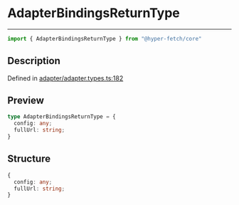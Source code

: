

# AdapterBindingsReturnType

<div class="api-docs__separator" data-reactroot="">

---

</div><div class="api-docs__import" data-reactroot="">

```ts
import { AdapterBindingsReturnType } from "@hyper-fetch/core"
```

</div><div class="api-docs__section">

## Description

</div><div class="api-docs__description"><span class="api-docs__do-not-parse">



</span></div><p class="api-docs__definition">

Defined in [adapter/adapter.types.ts:182](https://github.com/BetterTyped/hyper-fetch/blob/cc329b91/packages/core/src/adapter/adapter.types.ts#L182)

</p><div class="api-docs__section">

## Preview

</div><div class="api-docs__preview type">

```ts
type AdapterBindingsReturnType = {
  config: any; 
  fullUrl: string; 
}
```

</div><div class="api-docs__section">

## Structure

</div><div class="api-docs__returns">

```ts
{
  config: any;
  fullUrl: string;
}
```

</div>